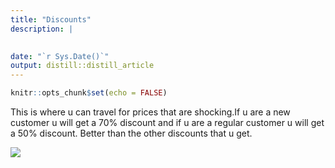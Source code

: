 ```yaml
---
title: "Discounts"
description: |
 

date: "`r Sys.Date()`"
output: distill::distill_article
---
```


```r
knitr::opts_chunk$set(echo = FALSE)
```

This is where u can travel for prices that are shocking.If u are a new customer u will get a 70% discount and if u are a regular customer u will get a 50% discount. Better than the other discounts that u get.

![](Images/aaaaaa.jpg)





